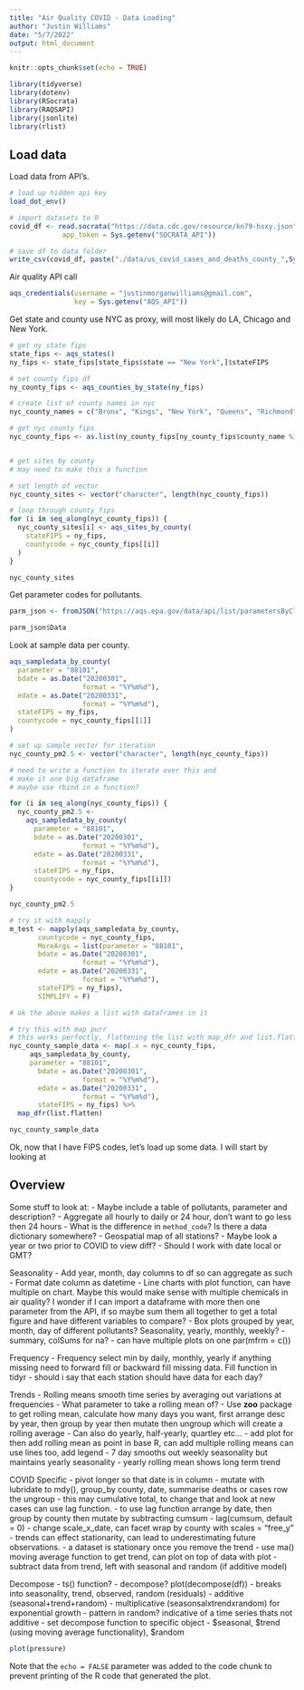 ```yaml
---
title: "Air Quality COVID - Data Loading"
author: "Justin Williams"
date: "5/7/2022"
output: html_document
---
```


```r
knitr::opts_chunk$set(echo = TRUE)
```

```r
library(tidyverse)
library(dotenv)
library(RSocrata)
library(RAQSAPI)
library(jsonlite)
library(rlist)
```


## Load data

Load data from API's.

```r
# load up hidden api key
load_dot_env()

# import datasets to R
covid_df <- read.socrata("https://data.cdc.gov/resource/kn79-hsxy.json",
             app_token = Sys.getenv("SOCRATA_API"))

# save df to data folder
write_csv(covid_df, paste("./data/us_covid_cases_and_deaths_county_",Sys.Date(),".csv", sep = ""))
```

Air quality API call

```r
aqs_credentials(username = "justinmorganwilliams@gmail.com",
                key = Sys.getenv("AQS_API"))
```

Get state and county use NYC as proxy, will most likely do LA, Chicago and New York.

```r
# get ny state fips
state_fips <- aqs_states()
ny_fips <- state_fips[state_fips$state == "New York",]$stateFIPS

# set county fips df
ny_county_fips <- aqs_counties_by_state(ny_fips)

# create list of county names in nyc
nyc_county_names = c("Bronx", "Kings", "New York", "Queens", "Richmond")

# get nyc county fips
nyc_county_fips <- as.list(ny_county_fips[ny_county_fips$county_name %in% nyc_county_names,]$county_code)


# get sites by county
# may need to make this a function

# set length of vector
nyc_county_sites <- vector("character", length(nyc_county_fips))

# loop through county_fips
for (i in seq_along(nyc_county_fips)) {
  nyc_county_sites[i] <- aqs_sites_by_county(
    stateFIPS = ny_fips,
    countycode = nyc_county_fips[[i]]
  )
}

nyc_county_sites
```

Get parameter codes for pollutants.

```r
parm_json <- fromJSON("https://aqs.epa.gov/data/api/list/parametersByClass?email=test@aqs.api&key=test&pc=CRITERIA", flatten = T)

parm_json$Data
```

Look at sample data per county.

```r
aqs_sampledata_by_county(
  parameter = "88101",
  bdate = as.Date("20200301",
                  format = "%Y%m%d"),
  edate = as.Date("20200331",
                  format = "%Y%m%d"),
  stateFIPS = ny_fips,
  countycode = nyc_county_fips[[1]]
)

# set up sample vector for iteration
nyc_county_pm2.5 <- vector("character", length(nyc_county_fips))

# need to write a function to iterate over this and 
# make it one big dataframe
# maybe use rbind in a function?

for (i in seq_along(nyc_county_fips)) {
  nyc_county_pm2.5 <- 
    aqs_sampledata_by_county(
      parameter = "88101",
      bdate = as.Date("20200301",
                  format = "%Y%m%d"),
      edate = as.Date("20200331",
                  format = "%Y%m%d"),
      stateFIPS = ny_fips,
      countycode = nyc_county_fips[[i]])
}

nyc_county_pm2.5

# try it with mapply
m_test <- mapply(aqs_sampledata_by_county,
       countycode = nyc_county_fips,
       MoreArgs = list(parameter = "88101",
       bdate = as.Date("20200301",
                  format = "%Y%m%d"),
       edate = as.Date("20200331",
                  format = "%Y%m%d"),
       stateFIPS = ny_fips),
       SIMPLIFY = F)

# ok the above makes a list with dataframes in it

# try this with map purr
# this works perfectly, flattening the list with map_dfr and list.flatten
nyc_county_sample_data <- map(.x = nyc_county_fips,
     aqs_sampledata_by_county,
     parameter = "88101",
       bdate = as.Date("20200301",
                  format = "%Y%m%d"),
       edate = as.Date("20200331",
                  format = "%Y%m%d"),
       stateFIPS = ny_fips) %>% 
  map_dfr(list.flatten)

nyc_county_sample_data
```


Ok, now that I have FIPS codes, let's load up some data. I will start by looking at 

## Overview

Some stuff to look at:
  - Maybe include a table of pollutants, parameter and description?
  - Aggregate all hourly to daily or 24 hour, don't want to go less then 24 hours
  - What is the difference in `method_code`? Is there a data dictionary somewhere?
  - Geospatial map of all stations?
  - Maybe look a year or two prior to COVID to view diff?
  - Should I work with date local or GMT?
  
Seasonality
  - Add year, month, day columns to df so can aggregate as such
  - Format date column as datetime
  - Line charts with plot function, can have multiple on chart. Maybe this would make sense with multiple chemicals in air quality? I wonder if I can import a dataframe with more then one parameter from the API, if so maybe sum them all together to get a total figure and have different variables to compare?
  - Box plots grouped by year, month, day of different pollutants? Seasonality, yearly, monthly, weekly?
  - summary, colSums for na?
  - can have multiple plots on one par(mfrm = c())

Frequency
  - Frequency select min by daily, monthly, yearly if anything missing need to forward fill or backward fill missing data. Fill function in tidyr
  - should i say that each station should have data for each day?
  
Trends
  - Rolling means smooth time series by averaging out variations at frequencies
  - What parameter to take a rolling mean of?
  - Use **zoo** package to get rolling mean, calculate how many days you want, first arrange desc by year, then group by year then mutate then ungroup which will create a rolling average
  - Can also do yearly, half-yearly, quartley etc...
  - add plot for then add rolling mean as point in base R, can add multiple rolling means can use lines too, add legend
  - 7 day smooths out weekly seasonality but maintains yearly seasonality
  - yearly rolling mean shows long term trend

COVID Specific
  - pivot longer so that date is in column
  - mutate with lubridate to mdy(), group_by county, date, summarise deaths or cases row
  the ungroup
  - this may cumulative total, to change that and look at new cases can use lag function.
  - to use lag function arrange by date, then group by county then mutate by subtracting cumsum - lag(cumsum, default = 0)
  - change scale_x_date, can facet wrap by county with scales = "free_y"
  - trends can effect stationarity, can lead to underestimating future observations.
  - a dataset is stationary once you remove the trend
  - use ma() moving average function to get trend, can plot on top of data with plot
  - subtract data from trend, left with seasonal and random (if additive model)
  
Decompose
  - ts() function?
  - decompose? plot(decompose(df))
    - breaks into seasonality, trend, observed, random (residuals)
    - additive (seasonal+trend+random) 
    - multiplicative (seasonsalxtrendxrandom) for exponential growth
    - pattern in random? indicative of a time series thats not additive
    - set decompose function to specific object
      - $seasonal, $trend (using moving average functionality), $random
  

```r
plot(pressure)
```

Note that the `echo = FALSE` parameter was added to the code chunk to prevent printing of the R code that generated the plot.
